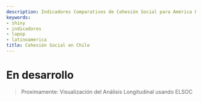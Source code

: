 ```yaml
---
description: Indicadores Comparativos de Cohesión Social para América Latina
keywords:
- shiny
- indicadores
- lapop
- latinoamerica
title: Cohesión Social en Chile
---
```


<div class="heading">
<h1>En desarrollo</h1>
</div>


> Proximamente: Visualización del Análisis Longitudinal usando ELSOC



